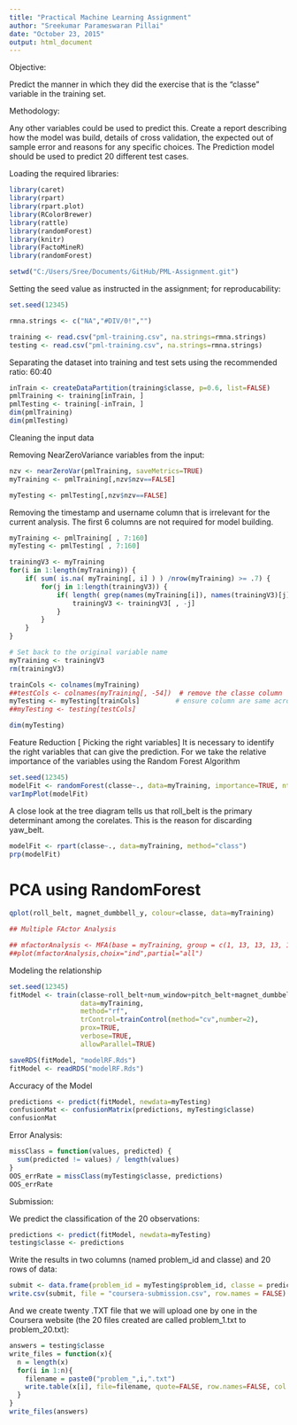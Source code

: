 ```yaml
---
title: "Practical Machine Learning Assignment"
author: "Sreekumar Parameswaran Pillai"
date: "October 23, 2015"
output: html_document
---
```


Objective:

Predict the manner in which they did the exercise that is the "classe" variable in the training set. 

Methodology:

Any other variables could be used to predict this.
Create a report describing how the model was build, details of cross validation, the expected out of sample error and reasons for any specific choices.
The Prediction model should be used to predict 20 different test cases. 

Loading the required libraries:

```r
library(caret)
library(rpart)
library(rpart.plot)
library(RColorBrewer)
library(rattle)
library(randomForest)
library(knitr)
library(FactoMineR)
library(randomForest)

setwd("C:/Users/Sree/Documents/GitHub/PML-Assignment.git")

```


Setting the seed value as instructed in the assignment; for reproducability:

```r

set.seed(12345)

rmna.strings <- c("NA","#DIV/0!","")

training <- read.csv("pml-training.csv", na.strings=rmna.strings)
testing <- read.csv("pml-training.csv", na.strings=rmna.strings)

```

Separating the dataset into training and test sets using the recommended ratio: 60:40

```r

inTrain <- createDataPartition(training$classe, p=0.6, list=FALSE)
pmlTraining <- training[inTrain, ]
pmlTesting <- training[-inTrain, ]
dim(pmlTraining)
dim(pmlTesting)

```

Cleaning the input data



Removing NearZeroVariance variables from the input:


```r

nzv <- nearZeroVar(pmlTraining, saveMetrics=TRUE)
myTraining <- pmlTraining[,nzv$nzv==FALSE]

myTesting <- pmlTesting[,nzv$nzv==FALSE]

```


Removing the timestamp and username column that is irrelevant for the current analysis.  The first 6 columns are not required for model building.



```r

myTraining <- pmlTraining[ , 7:160]
myTesting <- pmlTesting[ , 7:160]

```



```r

trainingV3 <- myTraining
for(i in 1:length(myTraining)) {
    if( sum( is.na( myTraining[, i] ) ) /nrow(myTraining) >= .7) {
        for(j in 1:length(trainingV3)) {
            if( length( grep(names(myTraining[i]), names(trainingV3)[j]) ) == 1)  {
                trainingV3 <- trainingV3[ , -j]
            }   
        } 
    }
}

# Set back to the original variable name
myTraining <- trainingV3
rm(trainingV3)

```



```r

trainCols <- colnames(myTraining)
##testCols <- colnames(myTraining[, -54])  # remove the classe column
myTesting <- myTesting[trainCols]         # ensure column are same across train and test datasets
##myTesting <- testing[testCols]          

dim(myTesting)

```


Feature Reduction [ Picking the right variables]
It is necessary to identify the right variables that can give the prediction.  For we take the relative importance of the variables using the Random Forest Algorithm



```r
set.seed(12345)
modelFit <- randomForest(classe~., data=myTraining, importance=TRUE, ntree=100)
varImpPlot(modelFit)


```


A close look at the tree diagram tells us that roll_belt is the primary determinant among the corelates.  This is the reason for discarding yaw_belt.

```r
modelFit <- rpart(classe~., data=myTraining, method="class")
prp(modelFit)

```

PCA using RandomForest
======================

```r
qplot(roll_belt, magnet_dumbbell_y, colour=classe, data=myTraining)

```



```r

## Multiple FActor Analysis

## mfactorAnalysis <- MFA(base = myTraining, group = c(1, 13, 13, 13, 13, 1), type = c(rep("s",1), rep("s", 1), rep("s", ##1), rep("s", 1), rep("s", 1), rep("n",  1)), ncp = 2, name.group = c("num_win", "belt", "arm", "dumbell","forearm", ##"classe"), num.group.sup = c(1, 2)) 
##plot(mfactorAnalysis,choix="ind",partial="all")

```

Modeling the relationship

```r

set.seed(12345)
fitModel <- train(classe~roll_belt+num_window+pitch_belt+magnet_dumbbell_y+magnet_dumbbell_z+pitch_forearm+accel_dumbbell_y+roll_arm+roll_forearm,
                  data=myTraining,
                  method="rf",
                  trControl=trainControl(method="cv",number=2),
                  prox=TRUE,
                  verbose=TRUE,
                  allowParallel=TRUE)

saveRDS(fitModel, "modelRF.Rds")
fitModel <- readRDS("modelRF.Rds")

```


Accuracy of the Model

```r
predictions <- predict(fitModel, newdata=myTesting)
confusionMat <- confusionMatrix(predictions, myTesting$classe)
confusionMat

```

Error Analysis:

```r
missClass = function(values, predicted) {
  sum(predicted != values) / length(values)
}
OOS_errRate = missClass(myTesting$classe, predictions)
OOS_errRate

```


Submission:

We predict the classification of the 20 observations:

```r
predictions <- predict(fitModel, newdata=myTesting)
testing$classe <- predictions

```

Write the results in two columns (named problem_id and classe) and 20 rows of data:

```r
submit <- data.frame(problem_id = myTesting$problem_id, classe = predictions)
write.csv(submit, file = "coursera-submission.csv", row.names = FALSE)
```


And we create twenty .TXT file that we will upload one by one in the Coursera website (the 20 files created are called problem_1.txt to problem_20.txt):

```r
answers = testing$classe
write_files = function(x){
  n = length(x)
  for(i in 1:n){
    filename = paste0("problem_",i,".txt")
    write.table(x[i], file=filename, quote=FALSE, row.names=FALSE, col.names=FALSE)
  }
}
write_files(answers)

```


